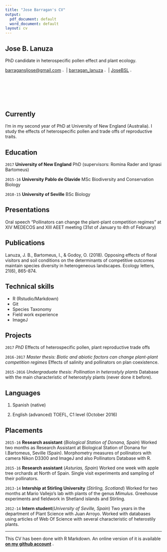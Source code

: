```yaml
---
title: "Jose Barragan's CV"
output:
  pdf_document: default
  word_document: default
layout: cv
---
```


## Jose B. Lanuza
PhD candidate in heterospecific pollen effect and plant ecology.

[barragansljose@gmail.com](https://mail.google.com/mail/u/0/#inbox) ![](gmaillogo1.png){ width=2.5% }| [barragan_lanuza](https://twitter.com/?lang=es) ![](twitterlogo1.png){ width=2.5% }|
[JoseBSL](https://github.com/JoseBSL) ![](githublogo.png){ width=2.5% }



## Currently

I'm in my second year of PhD at University of New England (Australia). I study the effects of heterospecific pollen and trade offs of reproductive traits.


## Education

`2017`
__University of New England__ PhD (supervisors: Romina Rader and Ignasi Bartomeus)

`2015-16`
__University Pablo de Olavide__ MSc Biodiversity and Conservation Biology 

`2010-15`
__University of Seville__ BSc Biology 


## Presentations

Oral speech "Pollinators can change the plant-plant competition regimes" at XIV MEDECOS and XIII AEET meeting (31st of January to 4th of February)


## Publications

Lanuza, J. B., Bartomeus, I., & Godoy, O. (2018). Opposing effects of floral visitors and soil conditions on the determinants of competitive outcomes maintain species diversity in heterogeneous landscapes. Ecology letters, 21(6), 865-874.

## Technical skills

* R (Rstudio/Markdown)
* Git
* Species Taxonomy 
* Field work experience 
* ImageJ


## Projects

`2017` _PhD_
Effects of heterospecific pollen, plant reproductive trade offs 

`2016-2017` _Master thesis: Biotic and abiotic factors can change plant-plant competition regimes_ 
Effects of salinity and pollinators on plan coexistence.  

`2015-2016` _Undergraduate thesis: Pollination in heterostyly plants_
Database with the main characteristic of heterostyly plants (never done it before).


## Languages 

1. Spanish (native)

2. English (advanced) TOEFL, C1 level (October 2016) 


## Placements

`2015-16`
__Research assistant__ (_Biological Station of Donana, Spain_)
Worked two months as Research Assistant at Biological Station of Donana for I.Bartomeus, Seville (Spain). Morphometry measures of pollinators with camera Nikon D3300 and ImageJ and also Pollinators Database with R. 

`2015-16`
__Research assistant__ (_Asturias, Spain_)
Worked one week with apple tree orchards at North of Spain. Single visit experiments and sampling of their pollinators.

`2013-14`
__Intership at Stirling University__ (_Stirling, Scotland_)
Worked for two months at Mario Vallejo's lab with plants of the genus _Mimulus_. Greehouse experiments and fieldwork in Shetland islands and Stirling.

`2012-14`
__Intern student__(_University of Seville, Spain_)
Two years in the department of Plant Science with Juan Arroyo. Worked with databases using articles of Web Of Science with several characteristic of heterostily plants. 

-----

This CV has been done with R Markdown. An online version of it is available [__on my github account__](https://github.com/JoseBSL/CV/blob/master/cv.Rmd) ![](githublogo.png){ width=2.5% }










